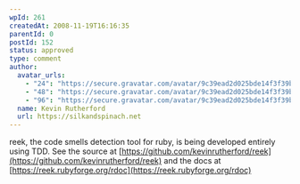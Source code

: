 ```yaml
---
wpId: 261
createdAt: 2008-11-19T16:16:35
parentId: 0
postId: 152
status: approved
type: comment
author:
  avatar_urls:
    - "24": "https://secure.gravatar.com/avatar/9c39ead2d025bde14f3f39b20ff7d113?s=24&d=mm&r=g"
    - "48": "https://secure.gravatar.com/avatar/9c39ead2d025bde14f3f39b20ff7d113?s=48&d=mm&r=g"
    - "96": "https://secure.gravatar.com/avatar/9c39ead2d025bde14f3f39b20ff7d113?s=96&d=mm&r=g"
  name: Kevin Rutherford
  url: https://silkandspinach.net
---
```


reek, the code smells detection tool for ruby, is being developed entirely using TDD. See the source at [https://github.com/kevinrutherford/reek](https://github.com/kevinrutherford/reek) and the docs at [https://reek.rubyforge.org/rdoc](https://reek.rubyforge.org/rdoc)